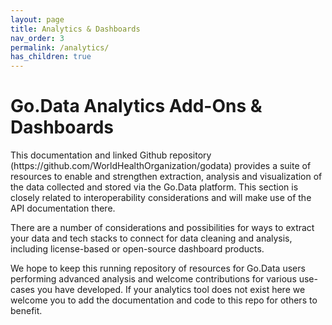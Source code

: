 ```yaml
---
layout: page
title: Analytics & Dashboards
nav_order: 3
permalink: /analytics/
has_children: true
---
```


# Go.Data Analytics Add-Ons & Dashboards
This documentation and linked Github repository (https://github.com/WorldHealthOrganization/godata) provides a suite of resources to enable and strengthen 
extraction, analysis and visualization of the data collected and stored via the Go.Data platform. This section is closely related to interoperability considerations and will make use of the API documentation there.

There are a number of considerations and possibilities for ways to extract your data and tech stacks to connect for data cleaning and analysis, including license-based or open-source dashboard products.

We hope to keep this running repository of resources for Go.Data users performing advanced analysis and welcome contributions for various use-cases you have developed. If your analytics tool does not exist here we welcome you to add the documentation and code to this repo for others to benefit.
